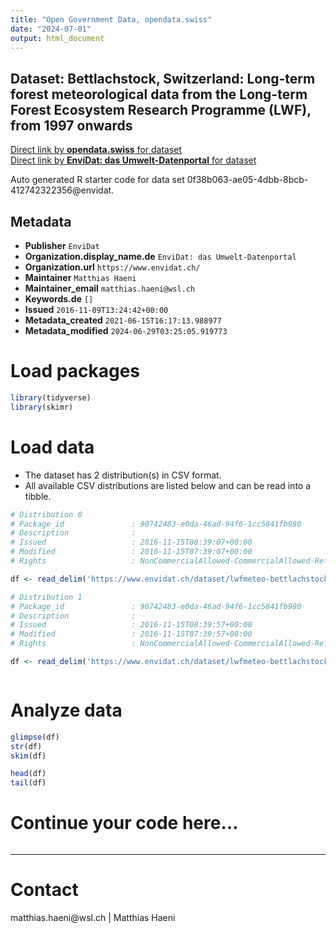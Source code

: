 ```yaml
---
title: "Open Government Data, opendata.swiss"
date: "2024-07-01"
output: html_document
---
```


## Dataset: Bettlachstock, Switzerland: Long-term forest meteorological data from the Long-term Forest Ecosystem Research Programme (LWF), from 1997 onwards



[Direct link by **opendata.swiss** for dataset](https://opendata.swiss/de/dataset/bettlachstock-switzerland-long-term-forest-meteorological-data-from-the-long-term-forest-ecosys)<br>
[Direct link by **EnviDat: das Umwelt-Datenportal** for dataset](https://www.envidat.ch/#/metadata/lwfmeteo-bettlachstock)

Auto generated R starter code for data set 0f38b063-ae05-4dbb-8bcb-412742322356@envidat.

## Metadata

- **Publisher** `EnviDat`
- **Organization.display_name.de** `EnviDat: das Umwelt-Datenportal`
- **Organization.url** `https://www.envidat.ch/`
- **Maintainer** `Matthias Haeni`
- **Maintainer_email** `matthias.haeni@wsl.ch`
- **Keywords.de** `[]`
- **Issued** `2016-11-09T13:24:42+00:00`
- **Metadata_created** `2021-06-15T16:17:13.988977`
- **Metadata_modified** `2024-06-29T03:25:05.919773`


# Load packages

```r

library(tidyverse)
library(skimr)

```

# Load data

-   The dataset has 2 distribution(s) in CSV format.
-   All available CSV distributions are listed below and can be read into a tibble.

```r

# Distribution 0
# Package_id               : 90742483-e0da-46ad-94f6-1cc5841fb980
# Description              : 
# Issued                   : 2016-11-15T08:39:07+00:00
# Modified                 : 2016-11-15T07:39:07+00:00
# Rights                   : NonCommercialAllowed-CommercialAllowed-ReferenceRequired

df <- read_delim('https://www.envidat.ch/dataset/lwfmeteo-bettlachstock/resource/2023a762-91e8-4134-8375-5318d0931000')

# Distribution 1
# Package_id               : 90742483-e0da-46ad-94f6-1cc5841fb980
# Description              : 
# Issued                   : 2016-11-15T08:39:57+00:00
# Modified                 : 2016-11-15T07:39:57+00:00
# Rights                   : NonCommercialAllowed-CommercialAllowed-ReferenceRequired

df <- read_delim('https://www.envidat.ch/dataset/lwfmeteo-bettlachstock/resource/9c6f3b1e-08ca-4a04-9900-e3b3310ee5a9')



```

# Analyze data

```r

glimpse(df)
str(df)
skim(df)

head(df)
tail(df)

```

# Continue your code here...

```r

```

------------------------------------------------------------------------

# Contact

matthias.haeni@wsl.ch | Matthias Haeni
